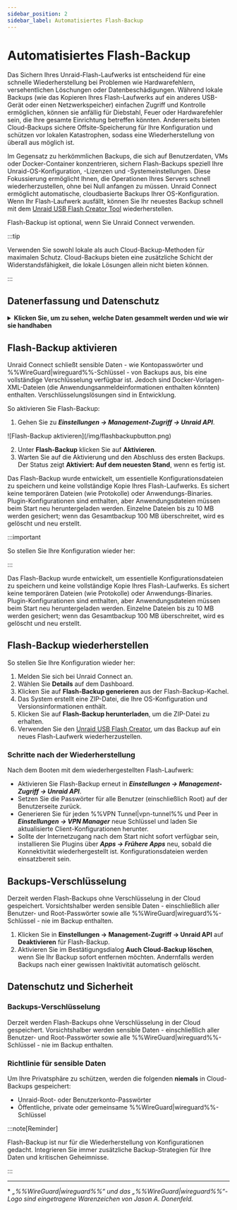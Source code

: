 ```yaml
---
sidebar_position: 2
sidebar_label: Automatisiertes Flash-Backup
---
```



# Automatisiertes Flash-Backup

Das Sichern Ihres Unraid-Flash-Laufwerks ist entscheidend für eine schnelle Wiederherstellung bei Problemen wie Hardwarefehlern, versehentlichen Löschungen oder Datenbeschädigungen. Während lokale Backups (wie das Kopieren Ihres Flash-Laufwerks auf ein anderes USB-Gerät oder einen Netzwerkspeicher) einfachen Zugriff und Kontrolle ermöglichen, können sie anfällig für Diebstahl, Feuer oder Hardwarefehler sein, die Ihre gesamte Einrichtung betreffen könnten. Andererseits bieten Cloud-Backups sichere Offsite-Speicherung für Ihre Konfiguration und schützen vor lokalen Katastrophen, sodass eine Wiederherstellung von überall aus möglich ist.

Im Gegensatz zu herkömmlichen Backups, die sich auf Benutzerdaten, VMs oder Docker-Container konzentrieren, sichern Flash-Backups speziell Ihre Unraid-OS-Konfiguration, -Lizenzen und -Systemeinstellungen. Diese Fokussierung ermöglicht Ihnen, die Operationen Ihres Servers schnell wiederherzustellen, ohne bei Null anfangen zu müssen. Unraid Connect ermöglicht automatische, cloudbasierte Backups Ihrer OS-Konfiguration. Wenn Ihr Flash-Laufwerk ausfällt, können Sie Ihr neuestes Backup schnell mit dem [Unraid USB Flash Creator Tool](https://unraid.net/download) wiederherstellen.

Flash-Backup ist optional, wenn Sie Unraid Connect verwenden.

:::tip

Verwenden Sie sowohl lokale als auch Cloud-Backup-Methoden für maximalen Schutz. Cloud-Backups bieten eine zusätzliche Schicht der Widerstandsfähigkeit, die lokale Lösungen allein nicht bieten können.

:::

## Datenerfassung und Datenschutz

<details>
  <summary><strong>Klicken Sie, um zu sehen, welche Daten gesammelt werden und wie wir sie handhaben</strong></summary>

  Unraid Connect legt großen Wert auf Ihre Privatsphäre und Daten beim Verwenden des Flash-Backup:

  <h4>Zweck</h4>

  Flash-Backup speichert nur die Konfigurationsdateien, die zur Wiederherstellung Ihrer Unraid-OS-Umgebung benötigt werden. Dies hilft Ihnen, sich schnell zu erholen und den Dienstbetrieb aufrechtzuerhalten, falls Ihr Flash-Gerät ausfällt.

  <h4>Gesammelte Daten</h4>

  Das Backup enthält nur Konfigurationsdateien, sodass vertrauliche Informationen, wie Passwörter und %%WireGuard|WireGuard%%-Schlüssel, ausgeschlossen sind. Docker-Vorlagen-XML-Dateien könnten Teil des Backups sein und anwendungsspezifische Anmeldedaten enthalten.

  <h4>Datenaufbewahrung</h4>

  Nur das letzte Backup wird aufbewahrt. Wenn ein Backup bestimmte Grenzen überschreitet – insbesondere, wenn einzelne Dateien 10 MB überschreiten oder die Gesamtgröße des Repositories 100 MB übersteigt – wird es gelöscht und neu erstellt. Backups werden auch entfernt, wenn Sie die Flash-Backup-Funktion deaktivieren oder nach einem bestimmten Zeitraum der Inaktivität.

  <h4>Datenaustausch</h4>

  Flash-Backup-Daten werden niemals mit Dritten geteilt. Sie werden ausschließlich gespeichert, um Ihnen Backup- und Wiederherstellungsdienste bereitzustellen.
</details>

## Flash-Backup aktivieren

Unraid Connect schließt sensible Daten - wie Kontopasswörter und %%WireGuard|wireguard%%-Schlüssel - von Backups aus, bis eine vollständige Verschlüsselung verfügbar ist. Jedoch sind Docker-Vorlagen-XML-Dateien (die Anwendungsanmeldeinformationen enthalten könnten) enthalten. Verschlüsselungslösungen sind in Entwicklung.

So aktivieren Sie Flash-Backup:

1. Gehen Sie zu ***Einstellungen → Management-Zugriff → Unraid API***.

<div style={{ margin: 'auto', maxWidth: '600px', display: 'flex', flexDirection: 'column', alignItems: 'center' }}>
  ![Flash-Backup aktivieren](/img/flashbackupbutton.png)
</div>

2. Unter **Flash-Backup** klicken Sie auf **Aktivieren**.
3. Warten Sie auf die Aktivierung und den Abschluss des ersten Backups. Der Status zeigt **Aktiviert: Auf dem neuesten Stand**, wenn es fertig ist.

Das Flash-Backup wurde entwickelt, um essentielle Konfigurationsdateien zu speichern und keine vollständige Kopie Ihres Flash-Laufwerks. Es sichert keine temporären Dateien (wie Protokolle) oder Anwendungs-Binaries. Plugin-Konfigurationen sind enthalten, aber Anwendungsdateien müssen beim Start neu heruntergeladen werden. Einzelne Dateien bis zu 10 MB werden gesichert; wenn das Gesamtbackup 100 MB überschreitet, wird es gelöscht und neu erstellt.

:::important

So stellen Sie Ihre Konfiguration wieder her:

:::

Das Flash-Backup wurde entwickelt, um essentielle Konfigurationsdateien zu speichern und keine vollständige Kopie Ihres Flash-Laufwerks. Es sichert keine temporären Dateien (wie Protokolle) oder Anwendungs-Binaries. Plugin-Konfigurationen sind enthalten, aber Anwendungsdateien müssen beim Start neu heruntergeladen werden. Einzelne Dateien bis zu 10 MB werden gesichert; wenn das Gesamtbackup 100 MB überschreitet, wird es gelöscht und neu erstellt.

## Flash-Backup wiederherstellen

So stellen Sie Ihre Konfiguration wieder her:

1. Melden Sie sich bei Unraid Connect an.
2. Wählen Sie **Details** auf dem Dashboard.
3. Klicken Sie auf **Flash-Backup generieren** aus der Flash-Backup-Kachel.
4. Das System erstellt eine ZIP-Datei, die Ihre OS-Konfiguration und Versionsinformationen enthält.
5. Klicken Sie auf **Flash-Backup herunterladen**, um die ZIP-Datei zu erhalten.
6. Verwenden Sie den [Unraid USB Flash Creator](https://unraid.net/download), um das Backup auf ein neues Flash-Laufwerk wiederherzustellen.

### Schritte nach der Wiederherstellung

Nach dem Booten mit dem wiederhergestellten Flash-Laufwerk:

- Aktivieren Sie Flash-Backup erneut in ***Einstellungen → Management-Zugriff → Unraid API***.
- Setzen Sie die Passwörter für alle Benutzer (einschließlich Root) auf der Benutzerseite zurück.
- Generieren Sie für jeden %%VPN Tunnel|vpn-tunnel%% und Peer in ***Einstellungen → VPN Manager*** neue Schlüssel und laden Sie aktualisierte Client-Konfigurationen herunter.
- Sollte der Internetzugang nach dem Start nicht sofort verfügbar sein, installieren Sie Plugins über ***Apps → Frühere Apps*** neu, sobald die Konnektivität wiederhergestellt ist. Konfigurationsdateien werden einsatzbereit sein.

## Backups-Verschlüsselung

Derzeit werden Flash-Backups ohne Verschlüsselung in der Cloud gespeichert. Vorsichtshalber werden sensible Daten - einschließlich aller Benutzer- und Root-Passwörter sowie alle %%WireGuard|wireguard%%-Schlüssel - nie im Backup enthalten.

1. Klicken Sie in **Einstellungen → Management-Zugriff → Unraid API** auf **Deaktivieren** für Flash-Backup.
2. Aktivieren Sie im Bestätigungsdialog **Auch Cloud-Backup löschen**, wenn Sie Ihr Backup sofort entfernen möchten. Andernfalls werden Backups nach einer gewissen Inaktivität automatisch gelöscht.

## Datenschutz und Sicherheit

### Backups-Verschlüsselung

Derzeit werden Flash-Backups ohne Verschlüsselung in der Cloud gespeichert. Vorsichtshalber werden sensible Daten - einschließlich aller Benutzer- und Root-Passwörter sowie alle %%WireGuard|wireguard%%-Schlüssel - nie im Backup enthalten.

### Richtlinie für sensible Daten

Um Ihre Privatsphäre zu schützen, werden die folgenden **niemals** in Cloud-Backups gespeichert:

- Unraid-Root- oder Benutzerkonto-Passwörter
- Öffentliche, private oder gemeinsame %%WireGuard|wireguard%%-Schlüssel

:::note\[Reminder]

Flash-Backup ist nur für die Wiederherstellung von Konfigurationen gedacht. Integrieren Sie immer zusätzliche Backup-Strategien für Ihre Daten und kritischen Geheimnisse.

:::

---

\* *„%%WireGuard|wireguard%%“ und das „%%WireGuard|wireguard%%“-Logo sind eingetragene Warenzeichen von Jason A. Donenfeld.*
